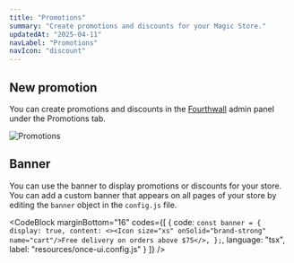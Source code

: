 ```yaml
---
title: "Promotions"
summary: "Create promotions and discounts for your Magic Store."
updatedAt: "2025-04-11"
navLabel: "Promotions"
navIcon: "discount"
---
```


## New promotion

You can create promotions and discounts in the [Fourthwall](https://my-shop.fourthwall.com/admin/dashboard/promotions) admin panel under the Promotions tab.

![Promotions](/images/docs/magic-store/banner-1.jpg)

## Banner

You can use the banner to display promotions or discounts for your store. You can add a custom banner that appears on all pages of your store by editing the `banner` object in the `config.js` file.

<CodeBlock
    marginBottom="16"
    codes={[
  {
    code:
`const banner = {
    display: true,
    content: <><Icon size="xs" onSolid="brand-strong" name="cart"/>Free delivery on orders above $75</>,
};`, 
    language: "tsx",
    label: "resources/once-ui.config.js"
  }
]} />